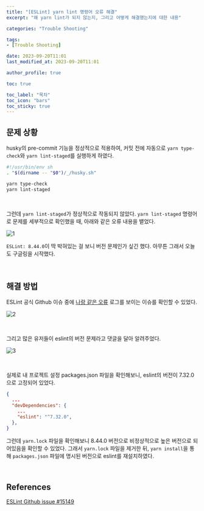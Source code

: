 ```yaml
---
title: "[ESLint] yarn lint 명령어 오류 해결"
excerpt: "왜 yarn lint가 되지 않는지, 그리고 어떻게 해결했는지에 대한 내용"

categories: "Trouble Shooting"

tags:
- [Trouble Shooting]

date: 2023-09-20T11:01
last_modified_at: 2023-09-20T11:01

author_profile: true

toc: true

toc_label: "목차"
toc_icon: "bars"
toc_sticky: true
---
```


## 문제 상황

husky의 pre-commit 기능을 정상적으로 적용하여, 커밋 전에 자동으로 `yarn type-check`와 `yarn lint-staged`를 실행하게 하였다.

```bash
#!/usr/bin/env sh
. "$(dirname -- "$0")/_/husky.sh"

yarn type-check
yarn lint-staged
```

<br />

그런데 `yarn lint-staged`가 정상적으로 작동되지 않았다. `yarn lint-staged` 명령어로 문제를 세부적으로 확인했을 때, 아래와 같은 오류 내용을 뱉었다.

![1](https://github.com/Orchemi/FE_Study_ssafy7th_deajeon2/assets/86189596/136735f9-492d-4eb3-839a-ad2def47b9d5)


`ESLint: 8.44.0`이 딱 박혀있는 걸 보니 버전 문제인가 싶긴 했다. 아무튼 그래서 오늘도 구글링을 시작했다.

<br />

## 해결 방법

ESLint 공식 Github 이슈 중에 [나랑 같은 오류](https://github.com/eslint/eslint/issues/15149) 로그를 보이는 이슈를 확인할 수 있었다.

![2](https://github.com/Orchemi/FE_Study_ssafy7th_deajeon2/assets/86189596/c6294024-2447-4dc6-88e0-89fa26a51804)

<br />

그리고 많은 유저들이 eslint의 버전 문제라고 댓글을 달아 알려주었다.

![3](https://github.com/Orchemi/FE_Study_ssafy7th_deajeon2/assets/86189596/8d85f68e-03f5-4a9f-81cc-f3b499cc26be)

<br />

실제로 내 프로젝트 설정 packages.json 파일을 확인해보니, eslint의 버전이 7.32.0으로 고정되어 있었다.

```json
{
  ...
  "devDependencies": {
    ...
    "eslint": "^7.32.0",
  },  
}
```

그런데 `yarn.lock` 파일을 확인해보니 8.44.0 버전으로 비정상적으로 높은 버전으로 되어있음을 확인할 수 있었다. 그래서 `yarn.lock` 파일을 제거한 뒤, `yarn install`을 통해 `packages.json` 파일에 명시된 버전으로 eslint를 재설치하였다.


<br />

## References

[ESLint Github issue #15149](https://github.com/eslint/eslint/issues/15149)